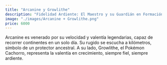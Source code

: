 ```yaml
---
title: "Arcanine y Growlithe"
description: "Fidelidad Ardiente: El Maestro y su Guardián en Formación"
image: "./images/Arcanine + Growlithe.png"
price: 6000
---
```


Arcanine es venerado por su velocidad y valentía legendarias, capaz de recorrer continentes en un solo día. Su rugido se escucha a kilómetros, símbolo de un protector ancestral. A su lado, Growlithe, el Pokémon Cachorro, representa la valentía en crecimiento, siempre fiel, siempre ardiente.